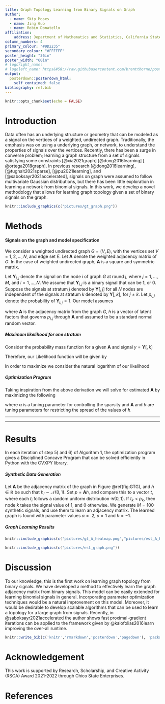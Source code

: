 ```yaml
---
title: Graph Topology Learning from Binary Signals on Graph
author:
  - name: Skip Moses
  - name: Jing Guo
  - name: Robin Donatello
affiliation:
    address: Department of Mathematics and Statistics, California State University, Chico
column_numbers: 4
primary_colour: "#9D2235"
secondary_colour: "#FFFFFF"
poster_height: "36in"
poster_width: "60in"
# logoright_name: 
# logoleft_name: https&#58;//raw.githubusercontent.com/brentthorne/posterdown/master/images/betterhexlogo.png
output: 
  posterdown::posterdown_html:
    self_contained: false
bibliography: ref.bib
---
```


```r
knitr::opts_chunk$set(echo = FALSE)
```

# Introduction

Data often has  an underlying structure or geometry that can be modeled as a signal on the vertices of a weighted, undirected graph. Traditionally, the emphasis was on using a underlying graph, or network, to understand the properties of signals over the vertices. Recently, there has been a surge in converse problem; learning a graph structure from a set of signals satisfying some constraints [@xia2021graph] [@dong2016learning] [ @ortega2018graph]. In previous research [@dong2016learning], [@tugnait2021sparse], [@pu2021learning], and [@saboksayr2021accelerated], signals on graph were assumed to follow multivariate Gaussian distributions, but there has been little exploration in learning a network from binomial signals. In this work, we develop a novel methodology that allows for learning graph topology given a set of binary signals on the graph.

```r
knitr::include_graphics(c("pictures/gt_graph.png"))
``` 

# Methods

#### Signals on the graph and model specification
We consider a weighted undirected graph $G = (V, E)$, with the vertices set $V = {1, 2, \dots, N}$, and edge set $E$.  Let $\mathbf{A}$ denote the weighted adjacency matrix of $G$. In the case of weighted undirected graph, $\mathbf{A}$ is a square and symmetric matrix. 

Let $\mathbf{Y}_{i,j}$ denote the signal on the node $i$ of graph $G$ at round $j$, where $j = 1, \dots, M$, and $i = 1, \dots, N$. We assume that $\mathbf{Y}_{i,j}$ is a binary signal that can be 1, or 0. 
Suppose the signals at stratum $j$ denoted by $\mathbf{Y}[, j]$ for all $N$ nodes are independent of the signals at stratum $k$ denoted by $\mathbf{Y}[,k ]$, for $j \neq k$. Let $p_{i,j}$ denote the probability of $\mathbf{Y}_{i,j} = 1$. Our model assumes

\begin{equation}
\label{eq: binaryglm}
\text{logit}(p_{i,j}) = (\mathbf{A} h )_i,
\end{equation}

where $\mathbf{A}$ is the adjacency matrix from the graph $G$, $h$ is a vector of latent factors that governs $p_{i, j}$ through $\mathbf{A}$ and assumed to be a standard normal random vector. 

##### Maximum likelihood for one stratum

Consider the probability mass function for a given $\mathbf{A}$ and signal $y = \mathbf{Y}[,k]$
\begin{align}
P_{\mathbf{A}h}(y_i) &= p^{y_i}(1-p)^{1-y_i} \\
            &= \left(\frac{e^{\mathbf{A}[i,]h}}{1 + e^{\mathbf{A}[i,]h}}\right)^{y_i}\left(1- \frac{e^{\mathbf{A}[i,]h}}{1 + e^{\mathbf{A}[i,]h}}\right)^{1-y_i} \\
            &= \left(\frac{e^{\mathbf{A}[i,]h}}{1 + e^{\mathbf{A}[i,]h}}\right)^{y_i}\left(\frac{1}{1 + e^{\mathbf{A}[i,]h}}\right)^{1-y_i}   \\
            &= \frac{e^{y_i\mathbf{A}[i,]h}}{1 + e^{\mathbf{A}[i,]h}}
            
\end{align}

Therefore, our Likelihood function will be given by 

\begin{align}
\mathcal{L}(h) = \prod_{i=1}^N\left(\frac{e^{y_i\mathbf{A}[i,]h}}{1 + e^{\mathbf{A}[i,]h}}\right)
\end{align}

In order to maximize we consider the natural logarithm of our likelihood

\begin{align}
\log(\mathcal{L}(h)) = \sum_{i=1}^N\left(y_i(\mathbf{A}[i,]h) - \log(1 + e^{\mathbf{A}[i,]h})\right)
\end{align}
  
##### Optimization Program

Taking inspiration from the above derivation we will solve for estimated $\mathbf{A}$ by maximizing the following

\begin{equation}
\label{eq:optimization}
\begin{aligned}
&\max_{\mathbf{A},h} \sum_{j = 1}^M\sum_{i=1}^N\left(y_{i,j}(\mathbf{A}[i,]h) - \log(1 + e^{\mathbf{A}[i,]h})\right) - \alpha \vert L \vert _ F \\
\textrm{s.t.} \quad  &\mathbf{A}_{i,j} = 0 \text{ if } i =j;\,\, \mathbf{A}_{i,j} \geq 0 \text{ if } i \neq j\\
                     &\max(h) \leq a ;  \,\, \min(h) \geq b \,\, \mathbb{1}h^T = 0  
\end{aligned}
\end{equation}
where $\alpha$ is a tuning parameter for controlling the sparsity and $\mathbf{A}$ and $b$ are tuning parameters for restricting the spread of the values of $h$. 
<hr />
\begin{align*}
&\textbf{Algorithm: Binary Signal Representation} \\
&1) \textbf{ Input: } \text{ Input a signal } \mathbf{Y}.\\
&2) \textbf{ Output: } \text{ Output an estimated } \mathbf{A}.\\
&3) \textbf{ Initialization: } h_{i,0} \sim \mathcal{N}(0,1) \text{ for } i = 1,\ldots, N \\
&4) \textbf{ for } t = 1, \ldots, iter:\\
&5) \textbf{ Update } \mathbf{A} \textbf{ given } h:\\
&6) \,\,\,\, \textit{ Fix h in Optimization Program and solve \mathbf{A}} \\
&7) \textbf{        Update } h \textbf{ given } \mathbf{A}:\\
&8) \,\,\,\, \textit{ Fix } \mathbf{A} \text{ in Optimization Program and solve h} \\
&9) \textbf{ end for }
\end{align*}
<hr /> 

# Results

In each iteration of step 5) and 6) of Algorithm 1, the optimization program gives a Disciplined Concave Program that can be solved efficiently in Python with the CVXPY library. 

##### Synthetic Data Generation

Let $\mathbf{A}$ be the adjacency matrix of the graph in Figure \@ref(fig:GTG), and $h \in \mathbb{R}$ be such that $h_i \sim \mathcal{N}(0,1)$. Set $p = \mathbf{A}h$, and compare this to a vector $t$, where each $t_i$ follows a random uniform distribution $\mathcal{U}(0,1)$. If $t_k < p_k$, then node $k$ takes the signal value of $1$, and $0$ otherwise. We generate $M = 100$ synthetic signals, and use them to learn an adjacency matrix. The learned graph is found with parameter values $\alpha = .2$, $a = 1$ and $b = -1$. 

##### Graph Learning Results

```r
knitr::include_graphics(c("pictures/gt_A_heatmap.png","pictures/est_A_heatmap.png"))
``` 

```r
knitr::include_graphics(c("pictures/est_graph.png"))
``` 
# Discussion

To our knowledge, this is the first work on learning graph topology from binary signals. We have developed a method to effectively learn the graph adjacency matrix from binary signals. This model can be easily extended for learning binomial signals in general. Incorporating parameter optimization techniques would be a natural improvement on this model. Moreover, it would be desirable to develop scalable algorithms that can be used to learn a topology for a large graph from signals. Recently, in @saboksayr2021accelerated the author shows fast proximal-gradient iterations can be applied to the framework given by @kalofolias2016learn improving the over-all runtime. 

```r
knitr::write_bib(c('knitr','rmarkdown','posterdown','pagedown'), 'packages.bib')
```
# Acknowledgement
This work is supported by Research, Scholarship, and Creative Activity (RSCA) Award 2021-2022 through Chico State Enterprises.

# References
